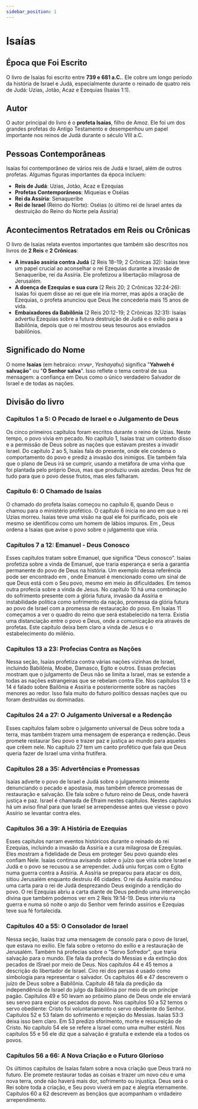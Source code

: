 ```yaml
---
sidebar_position: 1
---
```



# Isaías

## Época que Foi Escrito
O livro de Isaías foi escrito entre **739 e 681 a.C.**. Ele cobre um longo período da história de Israel e Judá, especialmente durante o reinado de quatro reis de Judá: Uzias, Jotão, Acaz e Ezequias (Isaías 1:1).

## Autor
O autor principal do livro é o **profeta Isaías**, filho de Amoz. Ele foi um dos grandes profetas do Antigo Testamento e desempenhou um papel importante nos reinos de Judá durante o século VIII a.C.

## Pessoas Contemporâneas
Isaías foi contemporâneo de vários reis de Judá e Israel, além de outros profetas. Algumas figuras importantes da época incluem:

- **Reis de Judá**: Uzias, Jotão, Acaz e Ezequias
- **Profetas Contemporâneos**: Miqueias e Oséias
- **Rei da Assíria**: Senaqueribe
- **Rei de Israel** (Reino do Norte): Oséias (o último rei de Israel antes da destruição do Reino do Norte pela Assíria)

## Acontecimentos Retratados em Reis ou Crônicas
O livro de Isaías relata eventos importantes que também são descritos nos livros de **2 Reis** e **2 Crônicas**:

- **A invasão assíria contra Judá** (2 Reis 18–19; 2 Crônicas 32): Isaías teve um papel crucial ao aconselhar o rei Ezequias durante a invasão de Senaqueribe, rei da Assíria. Ele profetizou a libertação milagrosa de Jerusalém.
- **A doença de Ezequias e sua cura** (2 Reis 20; 2 Crônicas 32:24-26): Isaías foi quem disse ao rei que ele iria morrer, mas após a oração de Ezequias, o profeta anunciou que Deus lhe concederia mais 15 anos de vida.
- **Embaixadores da Babilônia** (2 Reis 20:12-19; 2 Crônicas 32:31): Isaías advertiu Ezequias sobre a futura destruição de Judá e o exílio para a Babilônia, depois que o rei mostrou seus tesouros aos enviados babilônios.

## Significado do Nome
O nome **Isaías** (em hebraico: ישעיהו, *Yeshayahu*) significa "**Yahweh é salvação**" ou "**O Senhor salva**". Isso reflete o tema central de sua mensagem: a confiança em Deus como o único verdadeiro Salvador de Israel e de todas as nações.

## Divisão do livro

### Capítulos 1 a 5: O Pecado de Israel e o Julgamento de Deus

Os cinco primeiros capítulos foram escritos durante o reino de Uzias. Neste tempo, o povo vivia em pecado. No capítulo 1, Isaías traz um contexto disso e a permissão de Deus sobre as nações que estavam prestes a invadir Israel. Do capítulo 2 ao 5, Isaías fala do presente, onde ele condena o comportamento do povo e prediz a invasão dos inimigos. Ele também fala que o plano de Deus irá se cumprir, usando a metáfora de uma vinha que foi plantada pelo próprio Deus, mas que produziu uvas azedas. Deus fez de tudo para que o povo desse frutos, mas eles falharam.

### Capítulo 6: O Chamado de Isaías

O chamado do profeta Isaías começou no capítulo 6, quando Deus o chamou para o ministério profético. O capítulo 6 inicia no ano em que o rei Uzias morreu. Isaías teve uma visão na qual ele foi purificado, pois ele mesmo se identificou como um homem de lábios impuros. Em <Verse reference="Isaías 6:9"/>, Deus ordena a Isaías que avise o povo sobre o julgamento que viria.

### Capítulos 7 a 12: Emanuel - Deus Conosco

Esses capítulos tratam sobre Emanuel, que significa "Deus conosco". Isaías profetiza sobre a vinda de Emanuel, que traria esperança e seria a garantia permanente do povo de Deus na história. Um exemplo dessa referência pode ser encontrado em <Verse reference="Isaías 8:8"/>, onde Emanuel é mencionado como um sinal de que Deus está com o Seu povo, mesmo em meio às dificuldades.
Em <Verse reference="Isaías 9:5-7"/> temos outra profecia sobre a vinda de Jesus. No capítulo 10 há uma combinação do sofrimento presente com a glória futura, invasão da Assíria e instabilidade política como sofrimento da nação, promessa da glória futura ao povo de Israel com a promessa de restauração do povo.
Em Isaías 11 começamos a ver o quadro do reino que será estabelecido na terra. Existia uma distanciação entre o povo e Deus, onde a comunicação era através de profetas. Este capítulo deixa bem claro a vinda de Jesus e o estabelecimento do milênio.  

### Capítulos 13 a 23: Profecias Contra as Nações

Nessa seção, Isaías profetiza contra várias nações vizinhas de Israel, incluindo Babilônia, Moabe, Damasco, Egito e outros. Essas profecias mostram que o julgamento de Deus não se limita a Israel, mas se estende a todas as nações estrangeiras que se rebelam contra Ele.
Nos capítulos 13 e 14 é falado sobre Bailônia e Assíria e posteriormente sobre as nações menores ao redor. Isso fala muito do futuro político dessas nações que ou foram destruídas ou dominadas. 

### Capítulos 24 a 27: O Julgamento Universal e a Redenção

Esses capítulos falam sobre o julgamento universal de Deus sobre toda a terra, mas também trazem uma mensagem de esperança e redenção. Deus promete restaurar Seu povo e trazer paz e justiça ao mundo para aqueles que crêem nele.
No capítulo 27 tem um canto profético que fala que Deus queria fazer de Israel uma vinha frutífera.

### Capítulos 28 a 35: Advertências e Promessas

Isaías adverte o povo de Israel e Judá sobre o julgamento iminente denunciando o pecado e apostasia, mas também oferece promessas de restauração e salvação. Ele fala sobre o futuro reino de Deus, onde haverá justiça e paz.
Israel é chamada de Efraim nestes capítulos. Nestes capítulos há um aviso final para que Israel se arrependesse antes que viesse o povo Assírio se levantar contra eles.

### Capítulos 36 a 39: A História de Ezequias

Esses capítulos narram eventos históricos durante o reinado do rei Ezequias, incluindo a invasão da Assíria e a cura milagrosa de Ezequias. Eles mostram a fidelidade de Deus em proteger Seu povo quando eles confiam Nele. Isaías continua avisando sobre o juízo que viria sobre Israel e Judá e o povo se recusou a se arrepender.
Judá uniu forças com o Egito numa guerra contra a Assíria. A Assíria se preparou para atacar os dois, sitiou Jerusalém enquanto destruiu 46 cidades. O rei da Assíria mandou uma carta para o rei de Judá desprezando Deus exigindo a rendição do povo. O rei Ezequias abriu a carta diante de Deus pedindo uma intervenção divina que também podemos ver em 2 Reis 19:14-19. Deus interviu na guerra e numa só noite o anjo do Senhor vem ferindo assírios e Ezequias teve sua fé fortalecida.

### Capítulos 40 a 55: O Consolador de Israel

Nessa seção, Isaías traz uma mensagem de consolo para o povo de Israel, que estava no exílio. Ele fala sobre o retorno do exílio e a restauração de Jerusalém. Também há profecias sobre o "Servo Sofredor", que traria salvação para o mundo. Ele fala da profecia do Messias e da extinção dos pecados de ISrael por meio de Deus.
Nos capítulos 44 e 45 temos a descrição do libertador de Israel. Ciro rei dos persas é usado como simbologia para representar o salvador.
Os capítulos 46 e 47 descrevem o juízo de Deus sobre a Babilônia.
Capítulo 48 fala da predição da independência de Israel do julgo da Babilônia por meio de um príncipe pagão.
Capítulos 49 e 50 levam ao próximo plano de Deus onde ele enviará seu servo para expiar os pecados do povo.
Nos capítulos 50 a 52 temos o servo obediente: Cristo foi voluntariamento o servo obediente do Senhor.
Capítulos 52 e 53 falam do sofrimento e rejeição do Messias. Isaías 53:3 deixa isso bem claro. Em 53 predizo sforimento, morte e ressureição de Cristo.
No capítulo 54 ele se refere a Israel como uma mulher estéril. Nos capítulos 55 e 56 ele diz que a salvação é gratuita e extende ela a todos os povos.

### Capítulos 56 a 66: A Nova Criação e o Futuro Glorioso

Os últimos capítulos de Isaías falam sobre a nova criação que Deus trará no futuro. Ele promete restaurar todas as coisas e trazer um novo céu e uma nova terra, onde não haverá mais dor, sofrimento ou injustiça. Deus será o Rei sobre toda a criação, e Seu povo viverá em paz e alegria eternamente.
Capítulos 60 a 62 descrevem as bençãos que acompanham o vrdadeiro arrependimento.